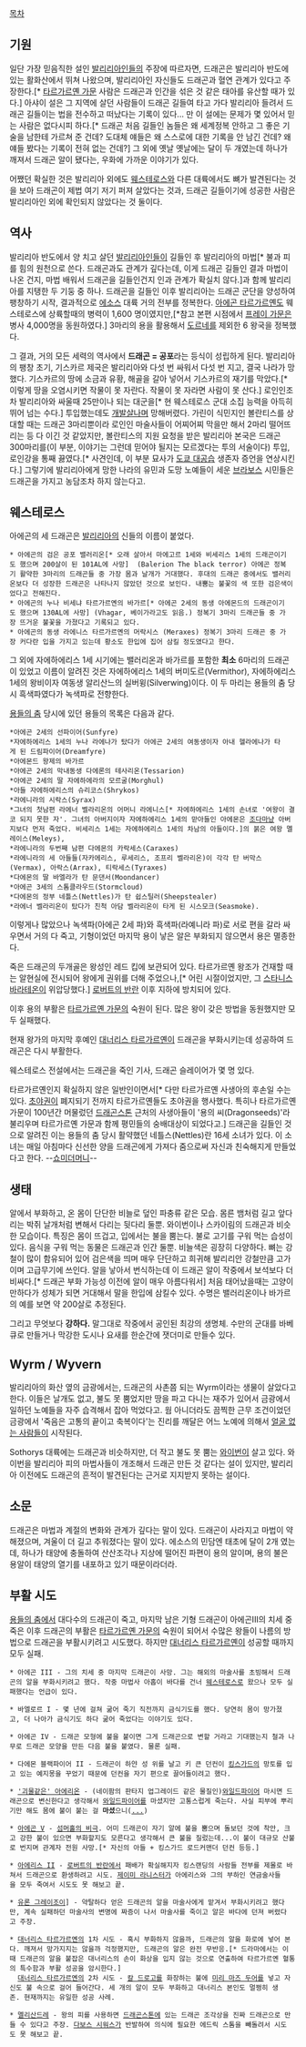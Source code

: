 [[목차]]

== 기원 ==
일단 가장 믿음직한 설인 [[발리리아]]인들의 주장에 따르자면, 드래곤은 발리리아 반도에 있는 활화산에서 뛰쳐 나왔으며, 발리리아인 자신들도 드래곤과 혈연 관계가 있다고 주장한다.[* [[타르가르옌 가문]] 사람은 드래곤과 인간을 섞은 것 같은 태아를 유산할 때가 있다.]
아샤이 설은 그 지역에 살던 사람들이 드래곤 길들여 타고 가다 발리리아 들려서 드래곤 길들이는 법을 전수하고 떠났다는 기록이 있다... 만 이 설에는 문제가 몇 있어서 믿는 사람은 없다시피 하다.[* 드래곤 처음 길들인 놈들은 왜 세계정복 안하고 그 좋은 기술을 남한테 가르쳐 준 건데? 도대체 얘들은 왜 스스로에 대한 기록을 안 남긴 건데? 왜 얘들 봤다는 기록이 전혀 없는 건데?]
그 외에 옛날 옛날에는 달이 두 개였는데 하나가 깨져서 드래곤 알이 됐다는, 우화에 가까운 이야기가 있다.

어쨌던 확실한 것은 발리리아 외에도 [[웨스테로스]]와 다른 대륙에서도 뼈가 발견된다는 것을 보아 드래곤이 제법 여기 저기 퍼져 살았다는 것과, 드래곤 길들이기에 성공한 사람은 발리리아인 외에 확인되지 않았다는 것 둘이다.

== 역사 ==
발리리아 반도에서 양 치고 살던 [[발리리아]]인들이 길들인 후 발리리아의 마법[* 불과 피를 힘의 원천으로 쓴다. 드래곤과도 관계가 깊다는데, 이게 드래곤 길들인 결과 마법이 나온 건지, 마법 배워서 드래곤을 길들인건지 인과 관계가 확실치 않다.]과 함께 발리리아를 지탱한 두 기둥 중 하나. 드래곤을 길들인 이후 발리리아는 드래곤 군단을 양성하여 팽창하기 시작, 결과적으로 [[에소스]] 대륙 거의 전부를 정복한다. [[아에곤 타르가르옌]]도 웨스테로스에 상륙할때의 병력이 1,600 명이였지만,[*참고 본편 시점에서 [[프레이 가문]]은 병사 4,000명을 동원하였다.] 3마리의 용을 활용해서 [[도르네]]를 제외한 6 왕국을 정복했다.

그 결과, 거의 모든 세력의 역사에서 '''드래곤 = 공포'''라는 등식이 성립하게 된다. 발리리아의 팽창 초기, 기스카르 제국은 발리리아와 다섯 번 싸워서 다섯 번 지고, 결국 나라가 망했다. 기스카르의 땅에 소금과 유황, 해골을 갈아 넣어서 기스카르의 재기를 막았다.[* 이렇게 땅을 오염시키면 작물이 못 자란다. 작물이 못 자라면 사람이 못 산다.] 로인인조차 발리리아와 싸울때 25만이나 되는 대군을[* 현 웨스테로스 군대 소집 능력을 아득히 뛰어 넘는 수다.] 투입했는데도 [[개발살]]나며 망해버렸다. 가린이 식민지인 볼란티스를 상대할 때는 드래곤 3마리뿐이라 로인인 마술사들이 어찌어찌 막을만 해서 2마리 떨어뜨리는 등 다 이긴 것 같았지만, 볼란티스의 지원 요청을 받은 발리리아 본국은 드래곤 300마리를(이 부분, 이야기는 그런데 믿어야 될지는 모르겠다는 투의 서술이다) 투입, 로인강을 통째 끓였다.[* 사견인데, 이 부분 묘사가 [[도쿄 대공습]] 생존자 증언을 연상시킨다.] 그렇기에 발리리아에게 망한 나라의 유민과 도망 노예들이 세운 [[자유도시(얼음과 불의 노래)|브라보스]] 시민들은 드래곤을 가지고 농담조차 하지 않는다고.

== 웨스테로스 ==
아에곤의 세 드래곤은 [[발리리아]]의 신들의 이름이 붙었다. 
 * 아에곤의 검은 공포 밸러리온[* 오래 살아서 마에고르 1세와 비세리스 1세의 드래곤이기도 했으며 200살이 된 101AL에 사망]  (Balerion The black terror) 아에곤 정복기 활약한 3마리의 드래곤들 중 가장 몸과 날개가 거대했다. 후대의 드래곤 중에서도 밸러리온보다 더 성장한 드래곤은 나타나지 않았던 것으로 보인다. 내뿜는 불꽃의 색 또한 검은색이었다고 전해진다. 
 * 아에곤의 누나 비세냐 타르가르옌의 바가르[* 아에곤 2세의 동생 아에몬드의 드래곤이기도 했으며 130AL에 사망] (Vhagar, 베이가라고도 읽음.) 정복기 3마리 드래곤들 중 가장 뜨거운 불꽃을 가졌다고 기록되고 있다.
 * 아에곤의 동생 라에니스 타르가르옌의 머락시스 (Meraxes) 정복기 3마리 드래곤 중 가장 커다란 입을 가지고 있는데 황소도 한입에 집어 삼킬 정도였다고 한다.
 
그 외에 자에하에리스 1세 시기에는 밸러리온과 바가르를 포함한 '''최소''' 6마리의 드래곤이 있었고 이름이 알려진 것은 자에하에리스 1세의 버미도르(Vermithor), 자에하에리스 1세의 왕비이자 여동생 알리산느의 실버윙(Silverwing)이다. 이 두 마리는 용들의 춤 당시 흑색파였다가 녹색파로 전향한다. 

[[용들의 춤]] 당시에 있던 용들의 목록은 다음과 같다. 

 *아에곤 2세의 선파이어(Sunfyre) 
 *자에하에리스 1세의 누나 라에나가 탔다가 아에곤 2세의 여동생이자 아내 헬라에나가 타게 된 드림파이어(Dreamfyre) 
 *아에몬드 왕제의 바가르 
 *아에곤 2세의 막내동생 다에론의 테사리온(Tessarion) 
 *아에곤 2세의 딸 자에하에라의 모르굴(Morghul) 
 *아들 자에하에리스의 슈리코스(Shrykos) 
 *라에니라의 시락스(Syrax) 
 *그녀의 첫남편 라에너 벨라리온의 어머니 라에니스[* 자에하에리스 1세의 손녀로 '여왕이 결코 되지 못한 자'. 그녀의 아버지이자 자에하에리스 1세의 맏아들인 아에몬은 [[조다]]마냥 아버지보다 먼저 죽었다. 비세리스 1세는 자에하에리스 1세의 차남의 아들이다.]의 붉은 여왕 멜레이스(Meleys), 
 *라에니라의 두번째 남편 다에몬의 카락세스(Caraxes)
 *라에니라의 세 아들들(자카에리스, 루세리스, 조프리 벨라리온)이 각각 탄 버막스(Vermax), 아락스(Arrax), 티락세스(Tyraxes)
 *다에몬의 딸 바엘라가 탄 문댄서(Moondancer)
 *아에곤 3세의 스톰클라우드(Stormcloud)
 *다에몬의 정부 네틀스(Nettles)가 탄 쉽스틸러(Sheepstealer)
 *라에너 벨라리온이 탔다가 친척 아담 벨라리온이 타게 된 시스모크(Seasmoke). 

이렇게나 많았으나 녹색파(아에곤 2세 파)와 흑색파(라예니라 파)로 서로 편을 갈라 싸우면서 거의 다 죽고, 기형이었던 마지막 용이 낳은 알은 부화되지 않으면서 용은 멸종한다.

죽은 드래곤의 두개골은 왕성인 레드 킵에 보관되어 있다. 타르가르옌 왕조가 건재할 때는 알현실에 전시되어 왕에게 권위를 더해 주었으나,[* 어린 시절이었지만, 그 [[스타니스 바라테온]]이 위압당했다.] [[로버트의 반란]] 이후 지하에 방치되어 있다.

이후 용의 부활은 [[타르가르옌 가문]]의 숙원이 된다. 많은 왕이 갖은 방법을 동원했지만 모두 실패했다.

현재 왕가의 마지막 후예인 [[대너리스 타르가르옌]]이 드래곤을 부화시키는데 성공하여 드래곤은 다시 부활한다. 

웨스테로스 전설에서는 드래곤을 죽인 기사, 드래곤 슬레이어가 몇 명 있다. 

타르가르옌인지 확실하지 않은 일반인이면서[* 다만 타르가르옌 사생아의 후손일 수는 있다. [[초야권]]이 폐지되기 전까지 타르가르옌들도 초야권을 행사했다. 특히나 타르가르옌 가문이 100년간 머물렀던 [[드래곤스톤]] 근처의 사생아들이 '용의 씨(Dragonseeds)'라 불리우며 타르가르옌 가문과 함께 평민들의 숭배대상이 되었다고.] 드래곤을 길들인 것으로 알려진 이는 용들의 춤 당시 활약했던 네틀스(Nettles)란 16세 소녀가 있다. 이 소녀는 매일 아침마다 신선한 양을 드래곤에게 가져다 줌으로써 자신과 친숙해지게 만들었다고 한다. --[[쇼미더머니]]--

== 생태 ==
알에서 부화하고, 온 몸이 단단한 비늘로 덮인 파충류 같은 모습. 몸른 뱀처럼 길고 앞다리는 박쥐 날개처럼 변해서 다리는 뒷다리 둘뿐. 와이번이나 스카이림의 드래곤과 비슷한 모습이다. 특징은 몸이 뜨겁고, 입에서는 불을 뿜는다. 불로 고기를 구워 먹는 습성이 있다. 음식을 구워 먹는 동물은 드래곤과 인간 둘뿐. 비늘색은 굉장히 다양하다. 뼈는 강철이 많이 함유되어 있어 검은색을 띄며 매우 단단하고 희귀해 발리리안 강철만큼 고가이며 고급무기에 쓰인다. 알을 낳아서 번식하는데 이 드래곤 알이 작중에서 보석보다 더 비싸다.[* 드래곤 부화 가능성 이전에 알이 매우 아름다워서] 처음 태어났을때는 고양이만하다가 성체가 되면 거대해서 말을 한입에 삼킬수 있다. 수명은 밸러리온이나 바가르의 예를 보면 약 200살로 추정된다. 

그리고 무엇보다 '''강하다.''' 말그대로 작중에서 공인된 최강의 생명체. 수만의 군대를 바베큐로 만들거나 막강한 도시나 요새를 한순간에 잿더미로 만들수 있다. 

== Wyrm / Wyvern ==
발리리아의 화산 옆의 금광에서는, 드래곤의 사촌쯤 되는 Wyrm이라는 생물이 살았다고 한다. 이들은 날개도 없고, 불도 못 뿜었지만 땅을 파고 다니는 재주가 있어서 금광에서 일하던 노예들을 자주 습격해서 잡아 먹었다고. 웜 아니더라도 끔찍한 근무 조건이었던 금광에서 '죽음은 고통의 끝이고 축복이다'는 진리를 깨달은 어느 노예에 의해서 [[얼굴 없는 사람들]]이 시작된다.  

Sothorys 대륙에는 드래곤과 비슷하지만, 더 작고 불도 못 뿜는 [[와이번]]이 살고 있다. 와이번을 발리리아 피의 마법사들이 개조해서 드래곤 만든 것 같다는 설이 있지만, 발리리아 이전에도 드래곤의 흔적이 발견된다는 근거로 지지받지 못하는 설이다.

== 소문 ==
드래곤은 마법과 계절의 변화와 관계가 깊다는 말이 있다. 드래곤이 사라지고 마법이 약해졌으며, 겨울이 더 길고 추워졌다는 말이 있다. 에소스의 민담엔 태초에 달이 2개 였는데, 하나가 태양에 충돌하여 산산조각나 지상에 떨어진 파편이 용의 알이며, 용의 불은 용알이 태양의 열기를 내포하고 있기 때문이라더라.

== 부활 시도 ==
[[용들의 춤]]에서 대다수의 드래곤이 죽고, 마지막 남은 기형 드래곤이 아에곤III의 치세 중 죽은 이후 드래곤의 부활은 [[타르가르옌 가문]]의 숙원이 되어서 수많은 왕들이 나름의 방법으로 드래곤을 부활시키려고 시도했다. 하지만 [[대너리스 타르가르옌]]이 성공할 때까지 모두 실패. 

 * 아에곤 III - 그의 치세 중 마지막 드래곤이 사망. 그는 해외의 마술사를 초빙해서 드래곤의 알을 부화시키려고 했다. 작중 마법사 아홉이 바다를 건너 [[웨스테로스]]로 왔으나 모두 실패했다는 언급이 있다.

 * 바엘로르 I - 몇 년에 걸쳐 굶어 죽기 직전까지 금식기도를 했다. 당연히 몸이 망가졌고, 더 나아가 금식기도 하다 굶어 죽었다는 이야기도 있다.  

 * 아에곤 IV - 드래곤 모형에 불을 붙이면 그게 드래곤으로 변할 거라고 기대했는지 철과 나무로 드래곤 모양을 만든 다음 불을 붙였다. 물론 실패.

 * 다에몬 블랙파이어 II - 드래곤이 하얀 성 위를 날고 키 큰 던컨이 [[킹스가드]]의 망토를 입고 있는 예지몽을 꾸었기 때문에 던컨을 자기 편으로 끌어들이려고 했다. 

 * [[덩크와 에그 이야기|'괴물같은' 아에리온]] - (네이팜의 판타지 업그레이드 같은 물질인)[[와일드파이어]] 마시면 드래곤으로 변신한다고 생각해서 [[와일드파이어]]를 마셨지만 고통스럽게 죽는다. 사실 피부에 뿌리기만 해도 몸에 불이 붙는 걸 '''마셨'''으니([[...]])

 * [[아에곤 5세|아에곤 V]] - [[섬머홀의 비극]]. 어미 드래곤이 자기 알에 불을 뿜으며 돌보던 것에 착안, 크고 강한 불이 있으면 부화할지도 모른다고 생각해서 큰 불을 질렀는데...이 불이 대규모 산불로 번지며 관계자 전원 사망.[* 자신의 아들 + 킹스가드 로드커맨더 던컨 등등.] 

 * [[아에리스 2세|아에리스 II]] - [[로버트의 반란]]에서 패배가 확실해지자 킹스랜딩의 사람들 전부를 제몰로 바쳐서 드래곤으로 환생하려고 시도. [[제이미 라니스터]]가 아에리스와 그의 부하인 연금술사들을 모두 죽여서 시도도 못 해보고 끝.

 * [[유론 그레이조이]]] - 약탈하다 얻은 드래곤의 알을 마술사에게 맡겨서 부화시키려고 했다만, 계속 실패하던 마술사의 변명에 짜증이 나서 마술사를 죽이고 알은 바다에 던져 버렸다고 주장.

 * [[대너리스 타르가르옌]]의 1차 시도 - 혹시 부화하지 않을까, 드래곤의 알을 화로에 넣어 본다. 깨져서 망가지지는 않을까 걱정했지만, 드래곤의 알은 완전 무반응.[* 드라마에서는 이때 드래곤의 알을 붙잡은 대너리스의 손이 화상을 입지 않는 것으로 연출하여 타르가르옌 혈통의 특수함과 부활 성공을 암시한다.]
   [[대너리스 타르가르옌]]의 2차 시도 - [[칼 드로고]]를 화장하는 불에 [[미리 마즈 두어]]를 넣고 자신도 불 속으로 걸어 들어간다. 세 개의 알이 모두 부화하고 대너리스 본인도 멀쩡히 생존. 현재까지는 유일한 성공 사례.

 * [[멜리산드레]] - 왕의 피를 사용하면 [[드래곤스톤]]에 있는 드래곤 조각상을 진짜 드래곤으로 만들 수 있다고 주장. [[다보스 시워스]]가 반발하여 의식에 필요한 에드릭 스톰을 빼돌려서 시도도 못 해보고 끝.

